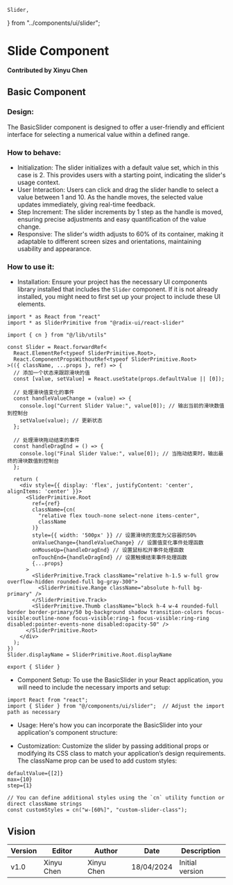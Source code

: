     Slider,
} from "../components/ui/slider";

# Slide Component

**Contributed by Xinyu Chen**


## Basic Component
### Design:
The BasicSlider component is designed to offer a user-friendly and efficient interface for selecting a numerical value within a defined range.
### How to behave:
- Initialization: The slider initializes with a default value set, which in this case is 2. This provides users with a starting point, indicating the slider's usage context.
- User Interaction: Users can click and drag the slider handle to select a value between 1 and 10. As the handle moves, the selected value updates immediately, giving real-time feedback.
- Step Increment: The slider increments by 1 step as the handle is moved, ensuring precise adjustments and easy quantification of the value change.
- Responsive: The slider's width adjusts to 60% of its container, making it adaptable to different screen sizes and orientations, maintaining usability and appearance.
### How to use it:
- Installation: Ensure your project has the necessary UI components library installed that includes the `Slider` component. If it is not already installed, you might need to first set up your project to include these UI elements.
```
import * as React from "react"
import * as SliderPrimitive from "@radix-ui/react-slider"

import { cn } from "@/lib/utils"

const Slider = React.forwardRef<
  React.ElementRef<typeof SliderPrimitive.Root>,
  React.ComponentPropsWithoutRef<typeof SliderPrimitive.Root>
>(({ className, ...props }, ref) => {
  // 添加一个状态来跟踪滑块的值
  const [value, setValue] = React.useState(props.defaultValue || [0]);

  // 处理滑块值变化的事件
  const handleValueChange = (value) => {
    console.log("Current Slider Value:", value[0]); // 输出当前的滑块数值到控制台
    setValue(value); // 更新状态
  };

  // 处理滑块拖动结束的事件
  const handleDragEnd = () => {
    console.log("Final Slider Value:", value[0]); // 当拖动结束时，输出最终的滑块数值到控制台
  };

  return (
    <div style={{ display: 'flex', justifyContent: 'center', alignItems: 'center' }}>
      <SliderPrimitive.Root
        ref={ref}
        className={cn(
          "relative flex touch-none select-none items-center",
          className
        )}
        style={{ width: '500px' }} // 设置滑块的宽度为父容器的50%
        onValueChange={handleValueChange} // 设置值变化事件处理函数
        onMouseUp={handleDragEnd} // 设置鼠标松开事件处理函数
        onTouchEnd={handleDragEnd} // 设置触摸结束事件处理函数
        {...props}
      >
        <SliderPrimitive.Track className="relative h-1.5 w-full grow overflow-hidden rounded-full bg-gray-300">
          <SliderPrimitive.Range className="absolute h-full bg-primary" />
        </SliderPrimitive.Track>
        <SliderPrimitive.Thumb className="block h-4 w-4 rounded-full border border-primary/50 bg-background shadow transition-colors focus-visible:outline-none focus-visible:ring-1 focus-visible:ring-ring disabled:pointer-events-none disabled:opacity-50" />
      </SliderPrimitive.Root>
    </div>
  );
})
Slider.displayName = SliderPrimitive.Root.displayName

export { Slider }
```


- Component Setup: To use the BasicSlider in your React application, you will need to include the necessary imports and setup:
```
import React from "react";
import { Slider } from "@/components/ui/slider";  // Adjust the import path as necessary
```

- Usage:
Here's how you can incorporate the BasicSlider into your application's component structure:

- Customization: Customize the slider by passing additional props or modifying its CSS class to match your application’s design requirements. The className prop can be used to add custom styles:
```
defaultValue={[2]}
max={10}
step={1}
```
```
// You can define additional styles using the `cn` utility function or direct className strings
const customStyles = cn("w-[60%]", "custom-slider-class");
```
## Vision
| Version | Editor      | Author      | Date       | Description     |
|---------|-------------|-------------|------------|-----------------|
| v1.0    | Xinyu Chen  | Xinyu Chen  | 18/04/2024 | Initial version |
